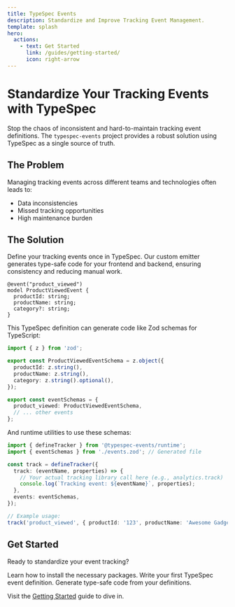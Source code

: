 ```yaml
---
title: TypeSpec Events
description: Standardize and Improve Tracking Event Management.
template: splash
hero:
  actions:
    - text: Get Started
      link: /guides/getting-started/
      icon: right-arrow
---
```



# Standardize Your Tracking Events with TypeSpec

Stop the chaos of inconsistent and hard-to-maintain tracking event definitions. The `typespec-events` project provides a robust solution using TypeSpec as a single source of truth.

## The Problem

Managing tracking events across different teams and technologies often leads to:

- Data inconsistencies
- Missed tracking opportunities
- High maintenance burden

## The Solution

Define your tracking events once in TypeSpec. Our custom emitter generates type-safe code for your frontend and backend, ensuring consistency and reducing manual work.

```tsp
@event("product_viewed")
model ProductViewedEvent {
  productId: string;
  productName: string;
  category?: string;
}
```

This TypeSpec definition can generate code like Zod schemas for TypeScript:

```ts
import { z } from 'zod';

export const ProductViewedEventSchema = z.object({
  productId: z.string(),
  productName: z.string(),
  category: z.string().optional(),
});

export const eventSchemas = {
  product_viewed: ProductViewedEventSchema,
  // ... other events
};
```

And runtime utilities to use these schemas:

```ts
import { defineTracker } from '@typespec-events/runtime';
import { eventSchemas } from './events.zod'; // Generated file

const track = defineTracker({
  track: (eventName, properties) => {
    // Your actual tracking library call here (e.g., analytics.track)
    console.log(`Tracking event: ${eventName}`, properties);
  },
  events: eventSchemas,
});

// Example usage:
track('product_viewed', { productId: '123', productName: 'Awesome Gadget' });
```

## Get Started

Ready to standardize your event tracking?

<CardGrid stagger>
  <Card title="Installation" icon="setting">
    Learn how to install the necessary packages.
  </Card>
  <Card title="Defining Events" icon="pencil">
    Write your first TypeSpec event definition.
  </Card>
  <Card title="Code Generation" icon="document">
    Generate type-safe code from your definitions.
  </Card>
</CardGrid>

Visit the [Getting Started](/guides/getting-started/) guide to dive in.
